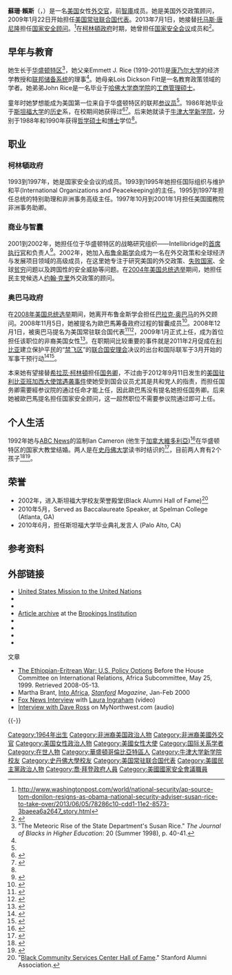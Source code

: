 {{noteTA
|1=zh-tw:萊斯;zh-cn:赖斯;zh-hk:賴斯;
}}
{{Infobox Officeholder
|name         = 蘇珊·萊斯<br>Susan Rice
|image        = Susan Rice official photo.jpg
|office       = [[總統国家安全事務助理|美国国家安全顾问]]
|president    = [[贝拉克·奥巴马|贝拉克·奥巴马]]
|deputy       = [[艾薇爾·海恩斯|艾薇爾·海恩斯]]（Avril Haines）
|term_start   = 2013年7月1日
|term_end     = 2017年1月20日
|succeeding   = 
|predecessor  = [[湯瑪斯·多尼倫|湯瑪斯·多尼倫]]
|successor    = [[迈克尔·T·弗林|迈克尔·T·弗林]]（Michael T. Flynn）
|office1      = 第27任[[美国常驻联合国代表|美国常驻联合国代表]]
|president1   = [[贝拉克·奥巴马|贝拉克·奥巴马]]
|term_start1  = 2009年1月22日
|term_end1    = 2013年7月1日
|predecessor1 = [[扎勒米·哈利勒扎德|扎勒米·哈利勒扎德]]
|successor1   = {{link-en|蘿絲瑪莉·迪卡羅|Rosemary DiCarlo}}<br>（Rosemary DiCarlo，代理）<br>[[萨曼莎·鲍尔|萨曼莎·鲍尔]]<br>（Samantha Power）
|office2      = 第12任{{link-en|美國非洲事務助理國務卿|United States Assistant Secretary of State for African Affairs}}
|president2   = [[比爾·柯林頓|比爾·柯林頓]]
|term_start2  = 1997年10月9日
|term_end2    = 2001年1月20日
|predecessor2 = {{link-en|喬治·幕斯|George Moose}}（George Moose）
|successor2   = {{link-en|華特·康斯坦納三世|Walter H. Kansteiner, III|華特·康斯坦納}}（Walter Kansteiner）
|birth_date   = {{birth date and age|1964|11|17}}
|birth_place  = {{USA}}[[华盛顿特区|华盛顿特区]]
|death_date   =
|death_place  =
|party        = {{DP}}
|parents      = Emmett J. Rice<br/>Lois Dickson Fitt
|spouse       = Ian Cameron <small>(1992–现在)</small>
|children     = 2
|alma_mater   = [[斯坦福大学|斯坦福大学]]<br>[[牛津大学新学院|牛津大学新学院]]
}}
'''蘇珊·賴斯'''（{{lang-en|Susan Elizabeth Rice}}，{{bd|1964年|11月17日|catIdx=Rice, Susan}}）是一名[[美国|美国]]女性[[外交官|外交官]]，前[[智庫|智庫]]成员。她是美国外交政策顾问，2009年1月22日开始担任[[美国常驻联合国代表|美国常驻联合国代表]]。2013年7月1日，她接替[[托马斯·唐尼隆|托马斯·唐尼隆]]担任[[国家安全顾问_(美国)|国家安全顾问]]。<ref>http://www.washingtonpost.com/world/national-security/ap-source-tom-donilon-resigns-as-obama-national-security-adviser-susan-rice-to-take-over/2013/06/05/78286c10-cdd1-11e2-8573-3baeea6a2647_story.html</ref>在[[柯林頓政府|柯林頓政府]]时期，她曾担任[[美国国家安全会议|国家安全会议]]成员和{{link-en|美国非洲事务助理國務卿|United States Assistant Secretary of State for African Affairs}}<ref>{{cite news | url=http://thecaucus.blogs.nytimes.com/2009/01/22/more-obama-cabinet-nominees-confirmed/ | work=The New York Times | title=More Obama Cabinet Nominees Confirmed | first=Kate | last=Phillips | date=January 22, 2009 | accessdate=May 24, 2010 | archive-date=2017-11-14 | archive-url=https://web.archive.org/web/20171114093509/https://thecaucus.blogs.nytimes.com/2009/01/22/more-obama-cabinet-nominees-confirmed/ | dead-url=no }}</ref>。

==早年与教育==
她生长于[[华盛顿特区|华盛顿特区]]<ref name="JNHE">"The Meteoric Rise of the State Department's Susan Rice." ''The Journal of Blacks in Higher Education'': 20 (Summer 1998), p. 40-41.</ref>，她父亲Emmett J. Rice (1919-2011)是[[康乃尔大学|康乃尔大学]]的经济学教授和[[联邦储备系统|联邦储备系统]]的理事<ref name=JNHE/>。她母亲Lois Dickson Fitt是一名教育政策领域的学者。她弟弟John Rice是一名毕业于[[哈佛大学商学院|哈佛大学商学院]]的[[工商管理硕士|工商管理硕士]]。

童年时她梦想能成为美国第一位来自于华盛顿特区的联邦[[参议员|参议员]]<ref name=JNHE/>。1986年她毕业于[[斯坦福大学|斯坦福大学]]的[[历史|历史]]系，在校期间她获得过{{link-en|杜鲁门奖学金|Harry S. Truman Scholarship}}<ref name=WhoWho>{{cite news |title=Susan Elizabeth Rice |work=Who's Who |pages=K2014871257 |publisher=[[马奎斯世界名人录|Marquis Who's Who]] |year=2007 |url=http://www.marquiswhoswho.com/ |accessdate=May 14, 2008 <!-- Reproduced in Biography Resource Center. Farmington Hills, Mich.: Gale, 2008. http://galenet.galegroup.com/servlet/BioRC --> |archive-date=2019-04-03 |archive-url=https://web.archive.org/web/20190403191730/https://www.marquiswhoswho.com/ |dead-url=yes }}</ref><ref name=NYT-4Dec08-1>{{cite news |title=Susan E. Rice |work=Times Topics: People |format=Reference |language= |publisher=[[The_New_York_Times|The New York Times]] |date= |url = http://topics.nytimes.com/top/reference/timestopics/people/r/susan_e_rice/index.html?inline=nyt-per |accessdate=December 3, 2008 | first=Neil | last=MacFarquhar}}</ref>。后来她就读于[[牛津大学新学院|牛津大学新学院]]，分别于1988年和1990年获得[[哲学硕士|哲学硕士]]和[[哲學博士|博士]]学位<ref name=JNHE/>。

== 职业 ==

=== 柯林頓政府 ===
1993到1997年，她是国家安全会议的成员。1993到1995年她担任国际组织与维护和平(International Organizations and Peacekeeping)的主任。1995到1997年担任总统的特别助理和非洲事务高级主任。1997年10月到2001年1月担任美国國務院非洲事务助卿。

=== 商业与智囊 ===
2001到2002年，她担任位于华盛顿特区的战略研究组织——Intellibridge的[[首席执行官|首席执行官]]和负责人<ref name=BlackAlumni>
{{cite web
 |url=http://www.stanfordalumni.org/erc/reunions/black_alumni_hall.html
 |title=Black Alumni Hall of Fame Inductees
 |accessdate=2008-05-13
 |work=Stanford Alumni - Reunion Homecoming 2008
 |publisher=Stanford University
 |quote=[inducted] 2002
|date=February 2008}}</ref>。2002年，她加入[[布鲁金斯学会|布鲁金斯学会]]成为一名在外交政策和全球经济与发展项目领域的高级成员，在这里她专注于研究美国的外交政策、[[失败国家|失败国家]]、全球[[贫穷|贫穷]]问题以及跨国性的安全威胁等问题。在[[2004年美国总统选举|2004年美国总统选举]]期间，她担任民主党候选人[[约翰·克里|约翰·克里]]外交政策的顾问。

=== 奥巴马政府 ===
在[[2008年美国总统选举|2008年美国总统选举]]期间，她离开布鲁金斯学会担任[[巴拉克·奥巴马|巴拉克·奥巴马]]的外交顾问。2008年11月5日，她被提名为歐巴馬筹备政府过程的智囊成员<ref name="sweet-25Nov08">{{cite news |last=Sweet |first=Lynn |authorlink=:en:Lynn Sweet |title=Jarrett, Podesta, Rouse to lead Obama transition; Bill Daley co-chair |work=The scoop from Washington |publisher=[[芝加哥太阳报|The Chicago Sun-Times]] |date=5 November 2008 |url=http://blogs.suntimes.com/sweet/2008/11/jarrett_podesta_rouse_to_lead.html |format=Blog |accessdate=December 5, 2008 |deadurl=yes |archiveurl=https://web.archive.org/web/20081210145131/http://blogs.suntimes.com/sweet/2008/11/jarrett_podesta_rouse_to_lead.html |archivedate=10 December 2008 }}</ref>。2008年12月1日，被奥巴马提名为美国常驻联合国代表<ref name="change.gov 1Dec08-1">{{cite web |author=[http://change.gov change.gov] |title=Key members of Obama-Biden national security team announced |work=Newsroom |publisher=Office of the President-elect |date=1 December 2008 |url=http://change.gov/newsroom/entry/key_members_of_obama_biden_national_security_team_announced/ |format=Press release |accessdate=December 1, 2008 |deadurl=yes |archiveurl=https://web.archive.org/web/20081201182614/http://change.gov/newsroom/entry/key_members_of_obama_biden_national_security_team_announced/ |archivedate=1 December 2008 }}</ref><ref name="announce1201">{{cite news|url=http://www.boston.com/news/politics/politicalintelligence/2008/12/obama_names_nat.html|title=Obama names national security team | last=Rhee | first=Foon | work=News |format=Article |publisher=Boston Globe |date=1 December 2008|accessdate=December 1, 2008}}</ref>，2009年1月正式上任，成为首位担任该职位的非裔美国女性<ref>{{cite news |title=Trusted Obama adviser Susan Rice is first African-American woman named to be US envoy to UN |first=Edith M. |last=Lederer |work=Associated Press |publisher=Star Tribune |date=December 1, 2008 |url=http://www.startribune.com/nation/35326694.html?elr=KArks:DCiUMEaPc:UiD3aPc:_Yyc:aUU |deadurl=yes |archiveurl=https://web.archive.org/web/20081205165303/http://www.startribune.com/nation/35326694.html?elr=KArks%3ADCiUMEaPc%3AUiD3aPc%3A_Yyc%3AaUU |archivedate=2008年12月5日 }}</ref>。在职期间比较重要的事件就是2011年2月促成在[[利比亚|利比亚]]建立保护平民的“[[禁飞区|禁飞区]]”的[[联合国安理会|联合国安理会]]决议的出台和国际联军于3月开始的军事干预行动<ref>{{cite news | url=http://www.politico.com/news/stories/0311/51583.html | title=Behind Barack Obama’s turnaround on Libya | author=Thrush, Glenn | author2=Negrin, Matt | publisher=Politico | date=2011-03-19 | accessdate=2011-03-20}}</ref><ref name="pol-no-2nd">{{cite news | url=http://www.politico.com/news/stories/0311/51515.html | title=Day after saying no second term, a big win for Hillary Clinton | author=Thrush, Glenn | publisher=The Politico | date=2011-03-17 | accessdate=2011-03-17}}</ref>。

本来她有望接替[[希拉蕊·柯林頓|希拉蕊·柯林頓]]担任[[美国国务卿|国务卿]]，不过由于2012年9月11日发生的[[班加西事件|美国驻利比亚班加西大使馆遇袭事件]]使她受到国会议员尤其是共和党人的指责，而担任国务卿需要經参议院的通过任命才能上任，因此歐巴馬没有提名她担任国务卿。后来她被歐巴馬提名担任国家安全顾问，这一超然职位不需要参议院通过即可上任。

== 个人生活 ==
1992年她与[[美国广播公司|ABC News]]的监制Ian Cameron (他生于[[加拿大|加拿大]][[維多利亞_(卑詩)|維多利亞]])<ref>{{cite web|url=http://calsun.canoe.ca/News/World/2008/11/25/7529061.html |title=The Calgary Sun - Susan Rice on tap to become the U.S. ambassador to the United Nations |publisher=''Calgary Sun'' |date=2008-11-25 |accessdate=2008-12-28 }}</ref>在华盛顿特区的国家大教堂结婚。两人是在[[史丹佛大学|史丹佛大学]]读书时结识的<ref>{{cite news |url=http://www.time.com/time/specials/packages/article/0,28804,1863062_1863058_1863641,00.html |title=U.N. Ambassador: Susan E. Rice - Obama's White House - TIME |accessdate=2008-12-28 |last=Pickert |first=Kate |publisher=''[[Time_Magazine|Time Magazine]]'' |date=December 2, 2008 |archive-date=2013-08-26 |archive-url=https://web.archive.org/web/20130826051212/http://www.time.com/time/specials/packages/article/0,28804,1863062_1863058_1863641,00.html |dead-url=no }}</ref>，目前两人育有2个孩子<ref name=PPSbio>{{cite web |url=http://www.ourpublicservice.org/OPS/about/bod/rice_susan.shtml |title=Board of Directors - Susan E. Rice, Ph.D |accessdate=May 13, 2008 |publisher=The Partnership for Public Service |deadurl=yes |archiveurl=https://web.archive.org/web/20081121032737/http://ourpublicservice.org/OPS/about/bod/rice_susan.shtml |archivedate=November 21, 2008 }}</ref><ref>{{cite web |url=http://www.leadershipprofiles.com/preview.asp?docid=23906&t=0 |title=Person Profile for Ian Cameron |accessdate=2008-05-13 |publisher=Leadership Directories, Inc. |quote=Senior Producer, World News with Charles Gibson, ABC News}}
</ref>。

==荣誉==
*2002年，进入斯坦福大学校友荣誉殿堂(Black Alumni Hall of Fame)<ref name="Stanford">"[http://www.stanfordalumni.org/erc/reunions/black_alumni_hall.html Black Community Services Center Hall of Fame]." Stanford Alumni Association.</ref>
*2010年5月，Served as Baccalaureate Speaker, at Spelman College (Atlanta, GA)
*2010年6月，担任斯坦福大学毕业典礼发言人 (Palo Alto, CA)

==参考资料==
{{Reflist|2}}

==外部链接==
*[https://web.archive.org/web/20060412001950/http://www.usunnewyork.usmission.gov/ United States Mission to the United Nations]
*{{Facebook|AmbassadorRice}}
*{{Twitter|AmbassadorRice}}
*[https://web.archive.org/web/20061115214705/http://www.brookings.edu/scholars/srice.htm Article archive] at the [[Brookings_Institution|Brookings Institution]]
*{{C-SPAN|susanrice}}
*{{IMDb name|2876956}}
*{{NYTtopic|people/r/susan_e_rice}}
*{{Worldcat id|lccn-n86-6566}}
;文章
* [http://www.mtholyoke.edu/acad/intrel/erieth.htm The Ethiopian-Eritrean War: U.S. Policy Options] Before the House Committee on International Relations, Africa Subcommittee, May 25, 1999.  Retrieved 2008-05-13.
* Martha Brant, [https://web.archive.org/web/20081225082224/http://www.stanfordalumni.org/news/magazine/2000/janfeb/articles/rice.html Into Africa], ''[[Stanford_University|Stanford]] Magazine'', Jan-Feb 2000
* [http://youtube.com/watch?v=cQj1aAPKAo4 Fox News Interview] with [[勞拉·英格拉漢姆|Laura Ingraham]] (video)
* [http://www.mynorthwest.com/?nid=75&sid=111068 Interview with Dave Ross] on MyNorthwest.com (audio)

{{-}}
{{Barack Obama cabinet}}
{{NSAA}}
{{Authority control}}
{{DEFAULTSORT:Rice, Susan}}
[[Category:1964年出生|Category:1964年出生]]
[[Category:非洲裔美国政治人物|Category:非洲裔美国政治人物]]
[[Category:非洲裔美國外交官|Category:非洲裔美國外交官]]
[[Category:美国女性政治人物|Category:美国女性政治人物]]
[[Category:美國女性大使|Category:美國女性大使]]
[[Category:国际关系学者|Category:国际关系学者]]
[[Category:在世人物|Category:在世人物]]
[[Category:華盛頓哥倫比亞特區人|Category:華盛頓哥倫比亞特區人]]
[[Category:牛津大学新学院校友|Category:牛津大学新学院校友]]
[[Category:史丹佛大學校友|Category:史丹佛大學校友]]
[[Category:美国常驻联合国代表|Category:美国常驻联合国代表]]
[[Category:美國民主黨政治人物|Category:美國民主黨政治人物]]
[[Category:喬·拜登政府人員|Category:喬·拜登政府人員]]
[[Category:美國國家安全會議職員|Category:美國國家安全會議職員]]
